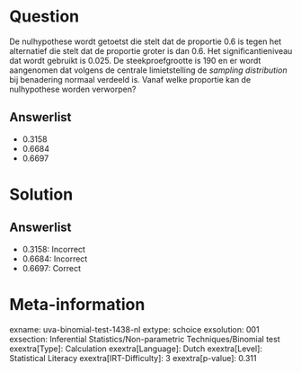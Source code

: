 Question
========

De nulhypothese wordt getoetst die stelt dat de proportie 0.6 is tegen
het alternatief die stelt dat de proportie groter is dan 0.6. Het
significantieniveau dat wordt gebruikt is 0.025. De steekproefgrootte is
190 en er wordt aangenomen dat volgens de centrale limietstelling de *sampling distribution* bij benadering normaal verdeeld is. Vanaf welke
proportie kan de nulhypothese worden verworpen?

Answerlist
----------

* 0.3158
* 0.6684
* 0.6697

Solution
========

Answerlist
----------

* 0.3158: Incorrect
* 0.6684: Incorrect
* 0.6697: Correct

Meta-information
================
exname: uva-binomial-test-1438-nl
extype: schoice
exsolution: 001
exsection: Inferential Statistics/Non-parametric Techniques/Binomial test
exextra[Type]: Calculation
exextra[Language]: Dutch
exextra[Level]: Statistical Literacy
exextra[IRT-Difficulty]: 3
exextra[p-value]: 0.311
